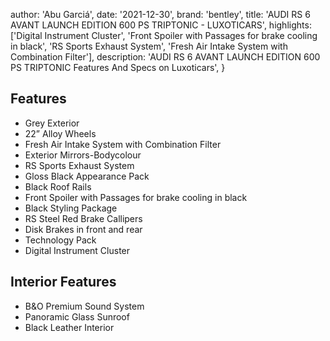 
  author: 'Abu Garciá',
  date: '2021-12-30',
  brand: 'bentley',
  title: 'AUDI RS 6 AVANT LAUNCH EDITION 600 PS TRIPTONIC - LUXOTICARS',
  highlights: ['Digital Instrument Cluster', 'Front Spoiler with Passages for brake cooling in black', 'RS Sports Exhaust System', 'Fresh Air Intake System with Combination Filter'],
  description:
    'AUDI RS 6 AVANT LAUNCH EDITION 600 PS TRIPTONIC Features And Specs on Luxoticars',
}


## Features
- Grey Exterior
- 22” Alloy Wheels
- Fresh Air Intake System with Combination Filter
- Exterior Mirrors-Bodycolour
- RS Sports Exhaust System
- Gloss Black Appearance Pack
- Black Roof Rails
- Front Spoiler with Passages for brake cooling in black
- Black Styling Package
- RS Steel Red Brake Callipers
- Disk Brakes in front and rear
- Technology Pack
- Digital Instrument Cluster

## Interior Features
- B&O Premium Sound System
- Panoramic Glass Sunroof
- Black Leather Interior
